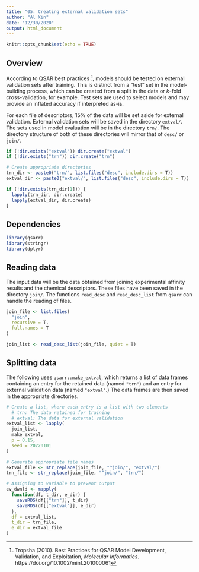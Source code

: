 ```yaml
---
title: "05. Creating external validation sets"
author: "Al Xin"
date: "12/30/2020"
output: html_document
---
```


```r
knitr::opts_chunk$set(echo = TRUE)
```

## Overview

According to QSAR best practices [^1], models should be tested on external validation sets after training. This is distinct from a "test" set in the model-building process, which can be created from a split in the data or *k*-fold cross-validation, for example. Test sets are used to select models and may provide an inflated accuracy if interpreted as-is. 

For each file of descriptors, 15% of the data will be set aside for external validation. External validation sets will be saved in the directory `extval/`. The sets used in model evaluation will be in the directory `trn/`. The directory structure of both of these directories will mirror that of `desc/` or `join/`. 

```r
if (!dir.exists("extval")) dir.create("extval")
if (!dir.exists("trn")) dir.create("trn")

# Create appropriate directories
trn_dir <- paste0("trn/", list.files("desc", include.dirs = T))
extval_dir <- paste0("extval/", list.files("desc", include.dirs = T))

if (!dir.exists(trn_dir[1])) {
  lapply(trn_dir, dir.create)
  lapply(extval_dir, dir.create)
}
```

## Dependencies

```r
library(qsarr)
library(stringr)
library(dplyr)
```

## Reading data

The input data will be the data obtained from joining experimental affinity results and the chemical descriptors. These files have been saved in the directory `join/`. The functions `read_desc` and `read_desc_list` from `qsarr` can handle the reading of files.

```r
join_file <- list.files(
  "join", 
  recursive = T, 
  full.names = T
)

join_list <- read_desc_list(join_file, quiet = T)
```

## Splitting data

The following uses `qsarr::make_extval`, which returns a list of data frames containing an entry for the retained data (named `"trn"`) and an entry for external validation data (named `"extval"`.) The data frames are then saved in the appropriate directories. 

```r
# Create a list, where each entry is a list with two elements
  # trn: The data retained for training
  # extval: The data for external validation
extval_list <- lapply(
  join_list, 
  make_extval, 
  p = 0.15, 
  seed = 20220101
)

# Generate appropriate file names
extval_file <- str_replace(join_file, "^join/", "extval/")
trn_file <- str_replace(join_file, "^join/", "trn/")

# Assigning to variable to prevent output
ev_dwnld <- mapply(
  function(df, t_dir, e_dir) {
    saveRDS(df[["trn"]], t_dir)
    saveRDS(df[["extval"]], e_dir)
  }, 
  df = extval_list, 
  t_dir = trn_file, 
  e_dir = extval_file
)
```

[^1]: Tropsha (2010). Best Practices for QSAR Model Development, Validation, and Exploitation, *Molecular Informatics*. https://doi.org/10.1002/minf.201000061

